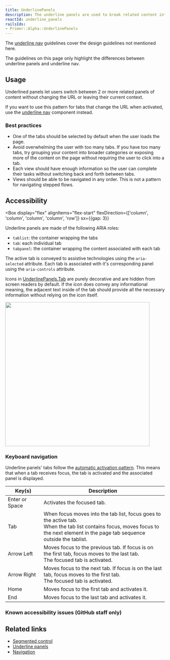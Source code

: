 ```yaml
---
title: UnderlinePanels
description: The underline panels are used to break related content into tabbed panels.
reactId: underline_panels
railsIds:
- Primer::Alpha::UnderlinePanels
---
```



<Note>

  The [underline nav](/components/underline-nav) guidelines cover the design guidelines not mentioned here.

  The guidelines on this page only highlight the differences between underline panels and underline nav.

</Note>

## Usage

Underlined panels let users switch between 2 or more related panels of content without changing the URL or leaving their current context.

If you want to use this pattern for tabs that change the URL when activated, use the [underline nav](/components/underline-nav) component instead.

### Best practices

- One of the tabs should be selected by default when the user loads the page.
- Avoid overwhelming the user with too many tabs. If you have too many tabs, try grouping your content into broader categories or exposing more of the content on the page without requiring the user to click into a tab.
- Each view should have enough information so the user can complete their tasks without switching back and forth between tabs.
- Views should be able to be navigated in any order. This is not a pattern for navigating stepped flows.

## Accessibility

<Box
  display="flex"
  alignItems="flex-start"
  flexDirection={['column', 'column', 'column', 'column', 'row']}
  sx={{gap: 3}}
>

<div>

Underline panels are made of the following ARIA roles:

- `tablist`: the container wrapping the tabs
- `tab`: each individual tab
- `tabpanel`: the container wrapping the content associated with each tab

The active tab is conveyed to assistive technologies using the `aria-selected` attribute. Each tab is associated with it's corresponding panel using the `aria-controls` attribute.

Icons in [UnderlinePanels.Tab](https://primer.style/components/underline-panels/react/draft#underlinepanelstab) are purely decorative and are hidden from screen readers by default. If the icon does convey any informational meaning, the adjacent text inside of the tab should provide all the necessary information without relying on the icon itself.

</div>

<img
  width="456"
  role="presentation"
  src="https://github.com/primer/design/assets/2313998/63c0312a-1e74-4990-b4bf-1795e5f3640d"
/>

</Box>

### Keyboard navigation

Underline panels' tabs follow the [automatic activation pattern](https://www.w3.org/WAI/ARIA/apg/patterns/tabs/examples/tabs-automatic/). This means that when a tab receives focus, the tab is activated and the associated panel is displayed.

<!-- TODO: revise this guidance once we change to the manual activation pattern. This was discussed in A11y Office Hours on 02/27/2024: https://github.com/github/accessibility/issues/5623#issuecomment-1967930432 -->
<!-- Underline panels' tabs follow the [manual activation pattern](https://www.w3.org/WAI/ARIA/apg/patterns/tabs/examples/tabs-manual/). This decision was made so users don't unintentionally trigger the side effects of rendering a new tab panel while they're navigating the tab list. For example, activating a new tab could trigger a network request to fetch new content. -->

| Key(s)                                                               | Description                                                                                                                                                                              |
| -------------------------------------------------------------------- | ---------------------------------------------------------------------------------------------------------------------------------------------------------------------------------------- |
| <KeyboardKey>Enter</KeyboardKey> or <KeyboardKey>Space</KeyboardKey> | Activates the focused tab.                                                                                                                                                               |
| <KeyboardKey>Tab</KeyboardKey>                                       | When focus moves into the tab list, focus goes to the active tab. <br /> When the tab list contains focus, moves focus to the next element in the page tab sequence outside the tablist. |
| <KeyboardKey>Arrow&nbsp;Left</KeyboardKey>                           | Moves focus to the previous tab. If focus is on the first tab, focus moves to the last tab. <br /> The focused tab is activated.                                                         |
| <KeyboardKey>Arrow&nbsp;Right</KeyboardKey>                          | Moves focus to the next tab. If focus is on the last tab, focus moves to the first tab. <br /> The focused tab is activated.                                                             |
| <KeyboardKey>Home</KeyboardKey>                                      | Moves focus to the first tab and activates it.                                                                                                                                           |
| <KeyboardKey>End</KeyboardKey>                                       | Moves focus to the last tab and activates it.                                                                                                                                            |

### Known accessibility issues (GitHub staff only)

 <AccessibilityLink label="UnderlinePanels"/>

## Related links

- [Segmented control](/components/segmented-control)
- [Underline panels](/components/underline-panels)
- [Navigation](/ui-patterns/navigation)
